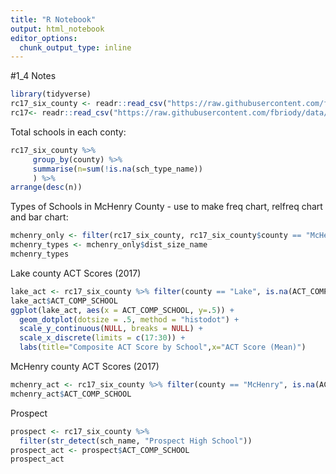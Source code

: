 ```yaml
---
title: "R Notebook"
output: html_notebook
editor_options: 
  chunk_output_type: inline
---
```


#1_4 Notes

```r
library(tidyverse)
rc17_six_county <- readr::read_csv("https://raw.githubusercontent.com/fbriody/data/master/ReportCard2017/rc17_six_county.csv")
rc17<- readr::read_csv("https://raw.githubusercontent.com/fbriody/data/master/ReportCard2017/rc17.csv")
```


Total schools in each conty:
```r
rc17_six_county %>% 
     group_by(county) %>% 
     summarise(n=sum(!is.na(sch_type_name))
     ) %>% 
arrange(desc(n))
```

Types of Schools in McHenry County - use to make freq chart, relfreq chart and bar chart:
```r
mchenry_only <- filter(rc17_six_county, rc17_six_county$county == "McHenry")
mchenry_types <- mchenry_only$dist_size_name
mchenry_types
```

Lake county ACT Scores (2017)
```r
lake_act <- rc17_six_county %>% filter(county == "Lake", is.na(ACT_COMP_SCHOOL) == FALSE )
lake_act$ACT_COMP_SCHOOL
ggplot(lake_act, aes(x = ACT_COMP_SCHOOL, y=.5)) +
  geom_dotplot(dotsize = .5, method = "histodot") +
  scale_y_continuous(NULL, breaks = NULL) + 
  scale_x_discrete(limits = c(17:30)) +
  labs(title="Composite ACT Score by School",x="ACT Score (Mean)")
```

McHenry county ACT Scores (2017)
```r
mchenry_act <- rc17_six_county %>% filter(county == "McHenry", is.na(ACT_COMP_SCHOOL) == FALSE )
mchenry_act$ACT_COMP_SCHOOL
```

Prospect
```r
prospect <- rc17_six_county %>% 
  filter(str_detect(sch_name, "Prospect High School"))
prospect_act <- prospect$ACT_COMP_SCHOOL
prospect_act
```

